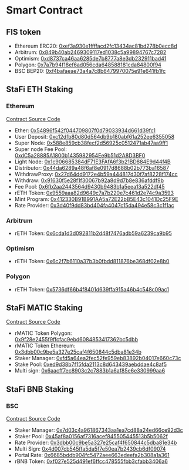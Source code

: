 # Smart Contract

## FIS token

- Ethereum ERC20: [0xef3a930e1ffffacd2fc13434ac81bd278b0ecc8d](https://etherscan.io/address/0xef3a930e1ffffacd2fc13434ac81bd278b0ecc8d)
- Arbitrum: [0x849b40ab2469309117ed1038c5a99894767c7282](https://arbiscan.io/token/0x849b40ab2469309117ed1038c5a99894767c7282)
- Optimism: [0xd8737ca46aa6285de7b8777a8e3db232911bad41](https://optimistic.etherscan.io/token/0xd8737ca46aa6285de7b8777a8e3db232911bad41)
- Polygon: [0x7a7b94f18ef6ad056cda648588181cda84800f94](https://polygonscan.com/token/0x7a7b94f18ef6ad056cda648588181cda84800f94)
- BSC BEP20: [0xf4bafaeae73a4a7c8b6479970075e91e641fb1fc](https://bscscan.com/token/0xf4bafaeae73a4a7c8b6479970075e91e641fb1fc)

## StaFi ETH Staking

### Ethereum

[Contract Source Code](https://github.com/stafiprotocol/eth2-staking)

- Ether: [0x54896f542f044709807f0d79033934d661d39fc1](https://etherscan.io/address/0x54896f542f044709807f0d79033934d661d39fc1)
- User Deposit: [0xc12dfb80d80d564db9b180abf61a252ee6355058](https://etherscan.io/address/0xc12dfb80d80d564db9b180abf61a252ee6355058)
- Super Node: [0x588e859cb38fecf2d56925c0512471ab47aa9ff1](https://etherscan.io/address/0x588e859cb38fecf2d56925c0512471ab47aa9ff1)
- Super node Fee Pool: [0xdC5a28885A1800b1435982954Ee9b51d2A8D3BF0](https://etherscan.io/address/0xdc5a28885a1800b1435982954ee9b51d2a8d3bf0)
- Light Node: [0x1c906685384dF71E3FAfA6f3b21BD884E9d44f4B](https://etherscan.io/address/0x1c906685384dF71E3FAfA6f3b21BD884E9d44f4B)
- Distributor: [0x44da6289a48f6af8e0917d8688b02b773ba16587](https://etherscan.io/address/0x44da6289a48f6af8e0917d8688b02b773ba16587)
- WithdrawProxy: [0x27d64dd9172e4b59a444817d30f7af8228f174cc](https://etherscan.io/address/0x27d64dd9172e4b59a444817d30f7af8228f174cc)
- Withdraw: [0x91630f5e28f1f30067b92a8d9d7b8e836afddf9b](https://etherscan.io/address/0x91630f5e28f1f30067b92a8d9d7b8e836afddf9b)
- Fee Pool: [0x6fb2aa2443564d9430b9483b1a5eea13a522df45](https://etherscan.io/address/0x6fb2aa2443564d9430b9483b1a5eea13a522df45)
- rETH Token: [0x9559aaa82d9649c7a7b220e7c461d2e74c9a3593](https://etherscan.io/address/0x9559aaa82d9649c7a7b220e7c461d2e74c9a3593)
- Mint Program: [0x412330B91B991AA5a72E22bB5E43c1041Dc25F9E](https://etherscan.io/address/0x412330B91B991AA5a72E22bB5E43c1041Dc25F9E)
- Rate Provider: [0x3d40f9dd83bd404fa4047c15da494e58c3c1f1ac](https://etherscan.io/address/0x3d40f9dd83bd404fa4047c15da494e58c3c1f1ac)

### Arbitrum

- rETH Token: [0x6cda1d3d092811b2d48f7476adb59a6239ca9b95](https://arbiscan.io/token/0x6cda1d3d092811b2d48f7476adb59a6239ca9b95)

### Optimism

- rETH Token: [0x6c2f7b6110a37b3b0fbdd811876be368df02e8b0](https://optimistic.etherscan.io/token/0x6c2f7b6110a37b3b0fbdd811876be368df02e8b0)

### Polygon

- rETH Token: [0x5736df66b4f8401d639ffa915a46b4c548c09ac1](https://polygonscan.com/token/0x5736df66b4f8401d639ffa915a46b4c548c09ac1)

## StaFi MATIC Staking

[Contract Source Code](https://github.com/stafiprotocol/rtoken-contracts/tree/main/contracts/rmatic)

- rMATIC Token Polygon: [0x9f28e2455f9ffcfac9ebd6084853417362bc5dbb](https://polygonscan.com/token/0x9f28e2455f9ffcfac9ebd6084853417362bc5dbb)
- rMATIC Token Ethereum: [0x3dbb00c9be5a327e25caf4f650844c5dba81e34b](https://etherscan.io/token/0x3dbb00c9be5a327e25caf4f650844c5dba81e34b)
- Staker Manager: [0xfd5a64ea2fec52fe959eb83892b04017e660c73c](https://etherscan.io/address/0xfd5a64ea2fec52fe959eb83892b04017e660c73c)
- Stake Pool: [0xed9d38b7f15fda2113c8d643439aebddae4c8af5](https://etherscan.io/address/0xed9d38b7f15fda2113c8d643439aebddae4c8af5)
- Multi sign: [0x6aacff7ec8903c2c7883b1a6af85e6e330999aa6](https://etherscan.io/address/0x6aacff7ec8903c2c7883b1a6af85e6e330999aa6)

## StaFi BNB Staking

### BSC

[Contract Source Code](https://github.com/stafiprotocol/rtoken-contracts/tree/main/contracts/rbnb)

- Staker Manager: [0x7d03c4a961867343aa1ea7cd88a24ed66ce92d3c](https://bscscan.com/address/0x7d03c4a961867343aa1ea7cd88a24ed66ce92d3c)
- Staker Pool: [0x45af8a0156af7316acef845505445513b5b5062f](https://bscscan.com/address/0x45af8a0156af7316acef845505445513b5b5062f)
- Rate Provider: [0x3dbb00c9be5a327e25caf4f650844c5dba81e34b](https://bscscan.com/address/0x3dbb00c9be5a327e25caf4f650844c5dba81e34b)
- Multi Sign: [0x4d007cb545ffa5da5f7e50ea7b2439cb6df09074](https://bscscan.com/address/0x4d007cb545ffa5da5f7e50ea7b2439cb6df09074)
- Portal Rate: [0x6685bddb904fc5472aee663edeefa2b308a1a361](https://bscscan.com/address/0x6685bddb904fc5472aee663edeefa2b308a1a361)
- rBNB Token: [0xf027e525d491ef6ffcc478555fbb3cfabb3406a6](https://bscscan.com/address/0xf027e525d491ef6ffcc478555fbb3cfabb3406a6)